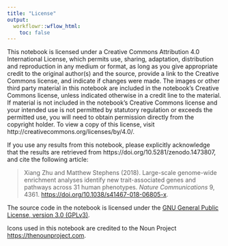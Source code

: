 ```yaml
---
title: "License"
output:
  workflowr::wflow_html:
    toc: false
---
```


This notebook is licensed under a Creative Commons Attribution 4.0 International License, which permits use, sharing, adaptation, distribution and reproduction in any medium or format, as long as you give appropriate credit to the original author(s) and the source, provide a link to the Creative Commons license, and indicate if changes were made. The images or other third party material in this notebook are included in the notebook’s Creative Commons license, unless indicated otherwise in a credit line to the material. If material is not included in the notebook’s Creative Commons license and your intended use is not permitted by statutory regulation or exceeds the permitted use, you will need to obtain permission directly from the copyright holder. To view a copy of this license, visit http://creativecommons.org/licenses/by/4.0/.

If you use any results from this notebook, please explicitly acknowledge that
the results are retrieved from https://doi.org/10.5281/zenodo.1473807,
and cite the following article:

> Xiang Zhu and Matthew Stephens (2018).
> Large-scale genome-wide enrichment analyses identify new
> trait-associated genes and pathways across 31 human phenotypes.
> *Nature Communications* 9, 4361. <https://doi.org/10.1038/s41467-018-06805-x>.

The source code in the notebook is licensed under the [GNU General Public License, version 3.0 (GPLv3)][code-license].

Icons used in this notebook are credited to the Noun Project <https://thenounproject.com>.

[code-license]: https://www.gnu.org/licenses/gpl-3.0.txt
